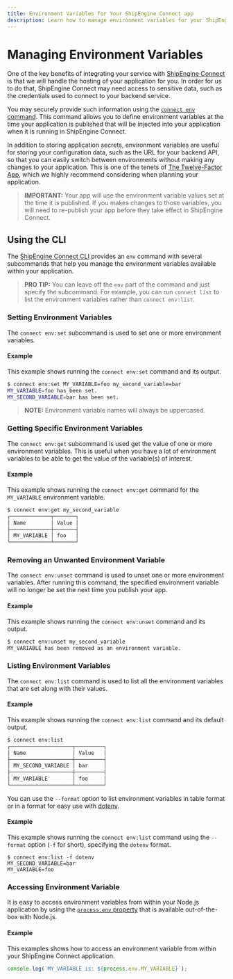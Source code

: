 ```yaml
---
title: Environment Variables for Your ShipEngine Connect app
description: Learn how to manage environment variables for your ShipEngine Connect application with the ShipEngine Connect CLI
---
```


Managing Environment Variables
===========================

One of the key benefits of integrating your service with [ShipEngine Connect](../index.mdx) is that we will handle the 
hosting of your application for you. In order for us to do that, ShipEngine Connect may need access to sensitive data,
such as the credentials used to connect to your backend service.

You may securely provide such information using the [`connect env` command](./cli#manage-environment-variables).
This command allows you to define environment variables at the time your application is published that will be injected
into your application when it is running in ShipEngine Connect.

In addition to storing application secrets, environment variables are useful for storing your configuration data, such
as the URL for your backend API, so that you can easily switch between environments without making any changes to your
application. This is one of the tenets of [The Twelve-Factor App](https://12factor.net/), which we highly recommend
considering when planning your application.

> **IMPORTANT:**
> Your app will use the environment variable values set at the time it is published. If you makes changes to those
> variables, you will need to re-publish your app before they take effect in ShipEngine Connect.

Using the CLI
------------------
The [ShipEngine Connect CLI](./cli.mdx#manage-environment-variables) provides an `env` command with several subcommands that help you manage the
environment variables available within your application.

> **PRO TIP:**
> You can leave off the `env` part of the command and just specify the subcommand. For example, you can run
> `connect list` to list the environment variables rather than `connect env:list`.

### Setting Environment Variables

The `connect env:set` subcommand is used to set one or more environment variables.

#### Example
This example shows running the `connect env:set` command and its output.
```bash
$ connect env:set MY_VARIABLE=foo my_second_variable=bar
MY_VARIABLE=foo has been set.
MY_SECOND_VARIABLE=bar has been set.
```

> **NOTE:** Environment variable names will always be uppercased.

### Getting Specific Environment Variables

The `connect env:get` subcommand is used get the value of one or more environment variables. This is useful when you
have a lot of environment variables to be able to get the value of the variable(s) of interest.

#### Example
This example shows running the `connect env:get` command for the `MY_VARIABLE` environment variable.
```bash
$ connect env:get my_second_variable
┌─────────────┬───────┐
│ Name        │ Value │
├─────────────┼───────┤
│ MY_VARIABLE │ foo   │
└─────────────┴───────┘
```

### Removing an Unwanted Environment Variable
The `connect env:unset` command is used to unset one or more environment variables. After running this command,
the specified environment variable will no longer be set the next time you publish your app.

#### Example
This example shows running the `connect env:unset` command and its output.
```bash
$ connect env:unset my_second_variable
MY_VARIABLE has been removed as an environment variable.
```

### Listing Environment Variables
The `connect env:list` command is used to list all the environment variables that are set along with their values.

#### Example
This example shows running the `connect env:list` command and its default output.
```bash
$ connect env:list
┌────────────────────┬─────────┐
│ Name               │ Value   │
├────────────────────┼─────────┤
│ MY_SECOND_VARIABLE │ bar     │
├────────────────────┼─────────┤
│ MY_VARIABLE        │ foo     │
└────────────────────┴─────────┘
```

You can use the `--format` option to list environment variables in table format or in a format
for easy use with [dotenv](https://www.npmjs.com/package/dotenv).

#### Example
This example shows running the `connect env:list` command using the `--format` option (`-f` for short), specifying the `dotenv` format.
```
$ connect env:list -f dotenv
MY_SECOND_VARIABLE=bar
MY_VARIABLE=foo
```

### Accessing Environment Variable

It is easy to access environment variables from within your Node.js application by using the [`process.env` property](https://nodejs.org/api/process.html#process_process_env)
that is available out-of-the-box with Node.js.

#### Example
This examples shows how to access an environment variable from within your ShipEngine Connect application.
```javascript
console.log(`MY_VARIABLE is: ${process.env.MY_VARIABLE}`);
```

<Pager
prev="./typescript.mdx" prevTitle="Developing in Typescript"
next="./error-handling.mdx" nextTitle="Error Handling"
/>
